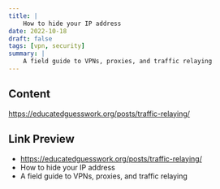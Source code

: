 ```yaml
---
title: |
    How to hide your IP address
date: 2022-10-18
draft: false
tags: [vpn, security]
summary: |
    A field guide to VPNs, proxies, and traffic relaying
---
```


## Content

https://educatedguesswork.org/posts/traffic-relaying/

## Link Preview

- https://educatedguesswork.org/posts/traffic-relaying/
- How to hide your IP address
- A field guide to VPNs, proxies, and traffic relaying
